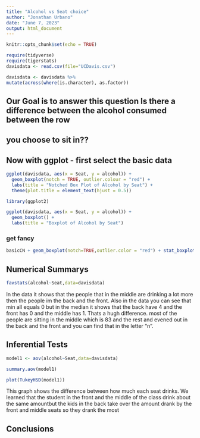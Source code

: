 ```yaml
---
title: "Alcohol vs Seat choice"
author: "Jonathan Urbano"
date: "June 7, 2023"
output: html_document
---
```


```r
knitr::opts_chunk$set(echo = TRUE)
```

```r
require(tidyverse)
require(tigerstats)
davisdata <- read.csv(file="UCDavis.csv")
```

```r
davisdata <- davisdata %>%
mutate(across(where(is.character), as.factor))
```

## Our Goal is to answer this question Is there a difference between the alcohol consumed between the row
## you choose to sit in??

## Now with ggplot - first select the basic data
```r
ggplot(davisdata, aes(x = Seat, y = alcohol)) +
  geom_boxplot(notch = TRUE, outlier.colour = "red") +
  labs(title = "Notched Box Plot of Alcohol by Seat") +
  theme(plot.title = element_text(hjust = 0.5))
```  
  

```r
library(ggplot2)

ggplot(davisdata, aes(x = Seat, y = alcohol)) +
  geom_boxplot() +
  labs(title = "Boxplot of Alcohol by Seat")

```
  
### get fancy  

```r
basicCN + geom_boxplot(notch=TRUE,outlier.color = "red") + stat_boxplot(geom ='errorbar') + labs(title="Fancy notch boxplot \n with 2 lines")
```

## Numerical Summarys 

```r
favstats(alcohol~Seat,data=davisdata)
```

In the data it shows that the people that in the middle are drinking a lot more then the people im the back and the front. Also in the data you can see that min all equals 0 but in the median it shows that the back have 4 and the front has 0 and the middle has 1. Thats a hugh difference. most of the people are sitting in the middle which is 83 and the rest and evened out in the back and the front and you can find that in the letter "n".


## Inferential Tests
```r

model1 <- aov(alcohol~Seat,data=davisdata)

summary.aov(model1)

```


```r

plot(TukeyHSD(model1))

```

This graph shows the difference between how much each seat drinks. We learned that the student in the front and the middle of the class drink about the same amountbut the kids in the back take over the amount drank by the front and middle seats so they drank the most

## Conclusions


